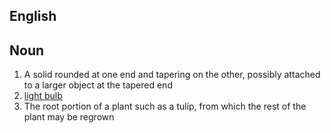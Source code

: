 == English ==

== Noun ==

# A solid rounded at one end and tapering on the other, possibly attached to a larger object at the tapered end
# [[light bulb]]
# The root portion of a plant such as a tulip, from which the rest of the plant may be regrown